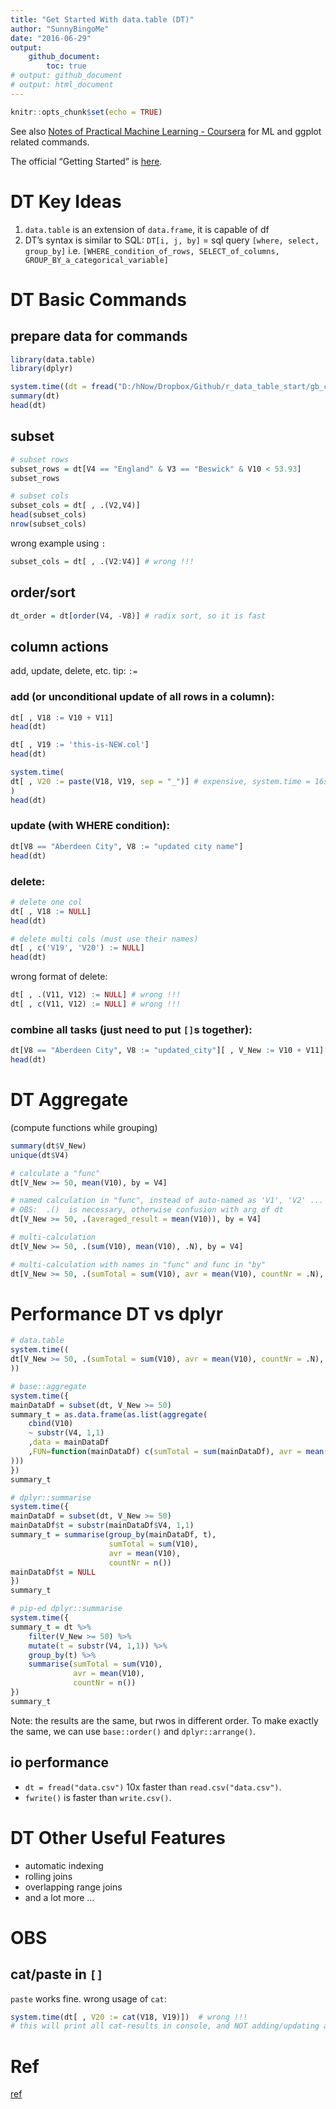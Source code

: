 ```yaml
---
title: "Get Started With data.table (DT)"
author: "SunnyBingoMe"
date: "2016-06-29"
output: 
    github_document: 
        toc: true
# output: github_document
# output: html_document 
---
```


```r
knitr::opts_chunk$set(echo = TRUE)
```

See also [Notes of Practical Machine Learning - Coursera](http://tdd.nu/pml-notes) for ML and ggplot related commands.

The official "Getting Started" is [here](https://github.com/Rdatatable/data.table/wiki/Getting-started).

# DT Key Ideas
1. `data.table` is an extension of `data.frame`, it is capable of df
2. DT's syntax is similar to SQL: `DT[i, j, by]` = sql query `[where, select, group_by]`
i.e. `[WHERE_condition_of_rows, SELECT_of_columns, GROUP_BY_a_categorical_variable]`

# DT Basic Commands

## prepare data for commands
```r
library(data.table)
library(dplyr)
```

```r
system.time((dt = fread("D:/hNow/Dropbox/Github/r_data_table_start/gb_code.csv")))
summary(dt)
head(dt)
```

## subset
```r
# subset rows
subset_rows = dt[V4 == "England" & V3 == "Beswick" & V10 < 53.93]
subset_rows
```

```r
# subset cols
subset_cols = dt[ , .(V2,V4)]
head(subset_cols)
nrow(subset_cols)
```

wrong example using ` : `
```r
subset_cols = dt[ , .(V2:V4)] # wrong !!!
```

## order/sort
```r
dt_order = dt[order(V4, -V8)] # radix sort, so it is fast
```

## column actions
add, update, delete, etc.
tip: ` := `

### add (or unconditional update of all rows in a column):
```r
dt[ , V18 := V10 + V11]
head(dt)

dt[ , V19 := 'this-is-NEW.col']
head(dt)

system.time(
dt[ , V20 := paste(V18, V19, sep = "_")] # expensive, system.time = 16s. see also 'OBS' below
)
head(dt)
```

### update (with WHERE condition):
```r
dt[V8 == "Aberdeen City", V8 := "updated city name"]
head(dt)
```

### delete:
```r
# delete one col
dt[ , V18 := NULL]
head(dt)

# delete multi cols (must use their names)
dt[ , c('V19', 'V20') := NULL]
head(dt)
```

wrong format of delete:
```r
dt[ , .(V11, V12) := NULL] # wrong !!!
dt[ , c(V11, V12) := NULL] # wrong !!!
```

### combine all tasks (just need to put `[]`s together):
```r
dt[V8 == "Aberdeen City", V8 := "updated_city"][ , V_New := V10 + V11][ , c("V6","V7") := NULL]
head(dt)
```

# DT Aggregate
(compute functions while grouping)
```r
summary(dt$V_New)
unique(dt$V4)

# calculate a "func"
dt[V_New >= 50, mean(V10), by = V4]

# named calculation in "func", instead of auto-named as 'V1', 'V2' ...
# OBS:  .()  is necessary, otherwise confusion with arg of dt
dt[V_New >= 50, .(averaged_result = mean(V10)), by = V4]

# multi-calculation
dt[V_New >= 50, .(sum(V10), mean(V10), .N), by = V4]

# multi-calculation with names in "func" and func in "by"
dt[V_New >= 50, .(sumTotal = sum(V10), avr = mean(V10), countNr = .N), by = substr(V4, 1,1)]
```

# Performance DT vs dplyr
```r
# data.table
system.time((
dt[V_New >= 50, .(sumTotal = sum(V10), avr = mean(V10), countNr = .N), by = substr(V4, 1,1)]
))

# base::aggregate
system.time({
mainDataDf = subset(dt, V_New >= 50)
summary_t = as.data.frame(as.list(aggregate(
    cbind(V10)
    ~ substr(V4, 1,1)
    ,data = mainDataDf
    ,FUN=function(mainDataDf) c(sumTotal = sum(mainDataDf), avr = mean(mainDataDf), countNr = length(mainDataDf))
)))
})
summary_t

# dplyr::summarise
system.time({
mainDataDf = subset(dt, V_New >= 50)
mainDataDf$t = substr(mainDataDf$V4, 1,1)
summary_t = summarise(group_by(mainDataDf, t),
                      sumTotal = sum(V10),
                      avr = mean(V10),
                      countNr = n())
mainDataDf$t = NULL
})
summary_t

# pip-ed dplyr::summarise
system.time({
summary_t = dt %>%
    filter(V_New >= 50) %>%
    mutate(t = substr(V4, 1,1)) %>%
    group_by(t) %>%
    summarise(sumTotal = sum(V10),
              avr = mean(V10),
              countNr = n())
})
summary_t
```

Note: the results are the same, but rwos in different order.
To make exactly the same, we can use `base::order()` and `dplyr::arrange()`.

## io performance
* `dt = fread("data.csv")` 10x faster than `read.csv("data.csv")`.
* `fwrite()` is faster than `write.csv()`. 

# DT Other Useful Features
* automatic indexing
* rolling joins
* overlapping range joins 
* and a lot more ...


# OBS
## cat/paste in `[]`
`paste` works fine.
wrong usage of `cat`:
```r
system.time(dt[ , V20 := cat(V18, V19)])  # wrong !!!
# this will print all cat-results in console, and NOT adding/updating any column
```

# Ref
[ref](https://www.evernote.com/shard/s144/sh/4b76e1d6-20e0-476c-8c40-aaf32a62a75e/b9f375de89da3229)

